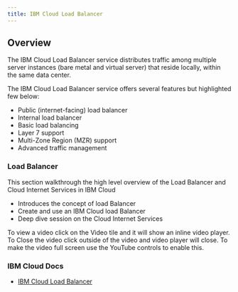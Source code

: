 ```yaml
---
title: IBM Cloud Load Balancer
---
```


## Overview

The IBM Cloud Load Balancer service distributes traffic among multiple server instances (bare metal and virtual server) that reside locally, within the same data center.

The IBM Cloud Load Balancer service offers several features but highlighted few below:
- Public (internet-facing) load balancer
- Internal load balancer
- Basic load balancing
- Layer 7 support
- Multi-Zone Region (MZR) support
- Advanced traffic management

### Load Balancer

This section walkthrough the high level overview of the Load Balancer and Cloud Internet Services in IBM Cloud

- Introduces the concept of load Balancer
- Create and use an IBM Cloud load Balancer
- Deep dive session on the Cloud Internet Services

To view a video click on the Video tile and it will show an inline video player. To Close the video click outside of the video and video player will close. To make the video full screen use the YouTube controls to enable this.

<VideoTile content="loadbalancer" tileColor="bx--article-card--ibm">
</VideoTile>

### IBM Cloud Docs

- [IBM Cloud Load Balancer](https://cloud.ibm.com/docs/loadbalancer-service?topic=loadbalancer-service-getting-started)